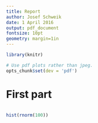 ```yaml
---
title: Report
author: Josef Schweik
date: 1 April 2016
output: pdf_document
fontsize: 10pt
geometry: margin=1in
---
```



```r
library(knitr)

# Use pdf plots rather than jpeg.
opts_chunk$set(dev = 'pdf')
```

# First part

```r
```

```r
hist(rnorm(100))
```
